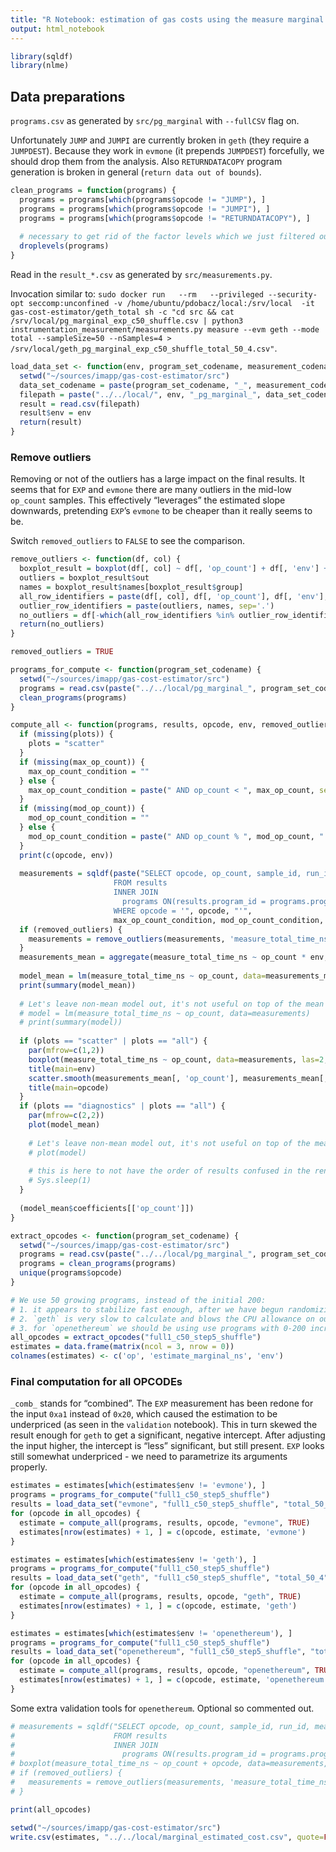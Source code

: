 ```yaml
---
title: "R Notebook: estimation of gas costs using the measure marginal method; for Gas Cost Estimator"
output: html_notebook
---
```


```r
library(sqldf)
library(nlme)
```

## Data preparations

`programs.csv` as generated by `src/pg_marginal` with `--fullCSV` flag on.

Unfortunately `JUMP` and `JUMPI` are currently broken in `geth` (they require a `JUMPDEST`).
Because they work in `evmone` (it prepends `JUMPDEST`) forcefully, we should drop them from the analysis.
Also `RETURNDATACOPY` program generation is broken in general (`return data out of bounds`).

```r
clean_programs = function(programs) {
  programs = programs[which(programs$opcode != "JUMP"), ]
  programs = programs[which(programs$opcode != "JUMPI"), ]
  programs = programs[which(programs$opcode != "RETURNDATACOPY"), ]
  
  # necessary to get rid of the factor levels which we just filtered out
  droplevels(programs)
}
```

Read in the `result_*.csv` as generated by `src/measurements.py`. 

Invocation similar to: `sudo docker run   --rm   --privileged --security-opt seccomp:unconfined -v /home/ubuntu/pdobacz/local:/srv/local  -it gas-cost-estimator/geth_total sh -c "cd src && cat /srv/local/pg_marginal_exp_c50_shuffle.csv | python3 instrumentation_measurement/measurements.py measure --evm geth --mode total --sampleSize=50 --nSamples=4 > /srv/local/geth_pg_marginal_exp_c50_shuffle_total_50_4.csv"`. 

```r
load_data_set <- function(env, program_set_codename, measurement_codename) {
  setwd("~/sources/imapp/gas-cost-estimator/src")
  data_set_codename = paste(program_set_codename, "_", measurement_codename, sep="")
  filepath = paste("../../local/", env, "_pg_marginal_", data_set_codename, ".csv", sep="")
  result = read.csv(filepath)
  result$env = env
  return(result)
}
```

### Remove outliers

Removing or not of the outliers has a large impact on the final results.
It seems that for `EXP` and `evmone` there are many outliers in the mid-low `op_count` samples.
This effectively "leverages" the estimated slope downwards, pretending `EXP`'s `evmone` to be cheaper than it really seems to be.

Switch `removed_outliers` to `FALSE` to see the comparison.

```r
remove_outliers <- function(df, col) {
  boxplot_result = boxplot(df[, col] ~ df[, 'op_count'] + df[, 'env'] + df[, 'opcode'], plot=FALSE)
  outliers = boxplot_result$out
  names = boxplot_result$names[boxplot_result$group]
  all_row_identifiers = paste(df[, col], df[, 'op_count'], df[, 'env'], df[, 'opcode'], sep='.')
  outlier_row_identifiers = paste(outliers, names, sep='.')
  no_outliers = df[-which(all_row_identifiers %in% outlier_row_identifiers), ]
  return(no_outliers)
}

removed_outliers = TRUE
```

```r
programs_for_compute <- function(program_set_codename) {
  setwd("~/sources/imapp/gas-cost-estimator/src")
  programs = read.csv(paste("../../local/pg_marginal_", program_set_codename, ".csv", sep=""))
  clean_programs(programs)
}

compute_all <- function(programs, results, opcode, env, removed_outliers, max_op_count, mod_op_count, plots) {
  if (missing(plots)) {
    plots = "scatter"
  }
  if (missing(max_op_count)) {
    max_op_count_condition = ""
  } else {
    max_op_count_condition = paste(" AND op_count < ", max_op_count, sep="")
  }
  if (missing(mod_op_count)) {
    mod_op_count_condition = ""
  } else {
    mod_op_count_condition = paste(" AND op_count % ", mod_op_count, " = 0", sep="")
  }
  print(c(opcode, env))
  
  measurements = sqldf(paste("SELECT opcode, op_count, sample_id, run_id, measure_total_time_ns, env, results.program_id
                       FROM results
                       INNER JOIN
                         programs ON(results.program_id = programs.program_id)
                       WHERE opcode = '", opcode, "'",
                       max_op_count_condition, mod_op_count_condition, sep=""))
  if (removed_outliers) {
    measurements = remove_outliers(measurements, 'measure_total_time_ns')
  }
  measurements_mean = aggregate(measure_total_time_ns ~ op_count * env, measurements, mean)
  
  model_mean = lm(measure_total_time_ns ~ op_count, data=measurements_mean)
  print(summary(model_mean))
  
  # Let's leave non-mean model out, it's not useful on top of the mean model
  # model = lm(measure_total_time_ns ~ op_count, data=measurements)
  # print(summary(model))
  
  if (plots == "scatter" | plots == "all") {
    par(mfrow=c(1,2))
    boxplot(measure_total_time_ns ~ op_count, data=measurements, las=2, outline=removed_outliers)
    title(main=env)
    scatter.smooth(measurements_mean[, 'op_count'], measurements_mean[, 'measure_total_time_ns'])
    title(main=opcode)
  }
  if (plots == "diagnostics" | plots == "all") {
    par(mfrow=c(2,2))
    plot(model_mean)
    
    # Let's leave non-mean model out, it's not useful on top of the mean model
    # plot(model)
  
    # this is here to not have the order of results confused in the rendered output
    # Sys.sleep(1)
  }
  
  (model_mean$coefficients[['op_count']])
}
```

```r
extract_opcodes <- function(program_set_codename) {
  setwd("~/sources/imapp/gas-cost-estimator/src")
  programs = read.csv(paste("../../local/pg_marginal_", program_set_codename, ".csv", sep=""))
  programs = clean_programs(programs)
  unique(programs$opcode)
}

# We use 50 growing programs, instead of the initial 200:
# 1. it appears to stabilize fast enough, after we have begun randomizing the order of programs to avoid impact of periodic slowness
# 2. `geth` is very slow to calculate and blows the CPU allowance on our AWS machine, if we do 200
# 3. for `openethereum` we should be using use programs with 0-200 increasing `op_count`, otherwise the model doesn't capture the trend. Possibly, this will be resolved by dropping `openethereum`
all_opcodes = extract_opcodes("full1_c50_step5_shuffle")
estimates = data.frame(matrix(ncol = 3, nrow = 0))
colnames(estimates) <- c('op', 'estimate_marginal_ns', 'env')
```
### Final computation for all OPCODEs

`_comb_` stands for "combined". The `EXP` measurement has been redone for the input `0xa1` instead of `0x20`, which caused the estimation to be underpriced (as seen in the `validation` notebook).
This in turn skewed the result enough for `geth` to get a significant, negative intercept.
After adjusting the input higher, the intercept is "less" significant, but still present.
`EXP` looks still somewhat underpriced - we need to parametrize its arguments properly.

```r
estimates = estimates[which(estimates$env != 'evmone'), ]
programs = programs_for_compute("full1_c50_step5_shuffle")
results = load_data_set("evmone", "full1_c50_step5_shuffle", "total_50_4")
for (opcode in all_opcodes) {
  estimate = compute_all(programs, results, opcode, "evmone", TRUE)
  estimates[nrow(estimates) + 1, ] = c(opcode, estimate, 'evmone')
}
```

```r
estimates = estimates[which(estimates$env != 'geth'), ]
programs = programs_for_compute("full1_c50_step5_shuffle")
results = load_data_set("geth", "full1_c50_step5_shuffle", "total_50_4")
for (opcode in all_opcodes) {
  estimate = compute_all(programs, results, opcode, "geth", TRUE)
  estimates[nrow(estimates) + 1, ] = c(opcode, estimate, 'geth')
}
```
```r
estimates = estimates[which(estimates$env != 'openethereum'), ]
programs = programs_for_compute("full1_c50_step5_shuffle")
results = load_data_set("openethereum", "full1_c50_step5_shuffle", "total_50_4")
for (opcode in all_opcodes) {
  estimate = compute_all(programs, results, opcode, "openethereum", TRUE)
  estimates[nrow(estimates) + 1, ] = c(opcode, estimate, 'openethereum')
}
```
Some extra validation tools for `openethereum`. Optional so commented out.

```r
# measurements = sqldf("SELECT opcode, op_count, sample_id, run_id, measure_total_time_ns, env, results.program_id
#                      FROM results
#                      INNER JOIN
#                        programs ON(results.program_id = programs.program_id)")
# boxplot(measure_total_time_ns ~ op_count + opcode, data=measurements, outline=FALSE)
# if (removed_outliers) {
#   measurements = remove_outliers(measurements, 'measure_total_time_ns')
# }
```


```r
print(all_opcodes)
```

```r
setwd("~/sources/imapp/gas-cost-estimator/src")
write.csv(estimates, "../../local/marginal_estimated_cost.csv", quote=FALSE, row.names=FALSE)
```


